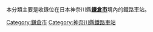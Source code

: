 本分類主要是收錄位在日本神奈川縣'''[[鎌倉市|鎌倉市]]'''境內的鐵路車站。
{{Commonscat|Train stations in Kamakura city}}

{{DEFAULTSORT:Kamakura}}
[[Category:鎌倉市|Category:鎌倉市]]
[[Category:神奈川縣鐵路車站|Category:神奈川縣鐵路車站]]